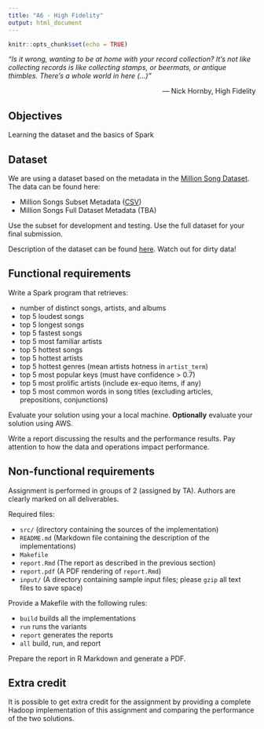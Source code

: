 ```yaml
---
title: "A6 - High Fidelity"
output: html_document
---
```


```r
knitr::opts_chunk$set(echo = TRUE)
```

*“Is it wrong, wanting to be at home with your record collection? It's not like collecting records is like collecting stamps, or beermats, or antique thimbles. There's a whole world in here (...)”*

<!--, a nicer, dirtier, more violent, more peaceful, more colorful, sleazier, more dangerous, more loving world than the world I live in; there is history, and geography, and poetry, and countless other things I should have studied at school, including music.”*-->

<!--*“What came first – the music or the misery? Did I listen to the music because I was miserable? Or was I miserable because I listened to the music? Do all those records turn you into a melancholy person?”*-->

<div style="text-align: right"> 
― Nick Hornby, High Fidelity 
</div>

## Objectives

Learning the dataset and the basics of Spark

## Dataset

We are using a dataset based on the metadata in the [Million Song Dataset](https://labrosa.ee.columbia.edu/millionsong/). The data can be found here:

- Million Songs Subset Metadata ([CSV](http://violet.ele.fit.cvut.cz/~kondziu/pdpmr/MillionSongSubset.tar.gz))
- Million Songs Full Dataset Metadata (TBA)

Use the subset for development and testing. Use the full dataset for your final submission.

Description of the dataset can be found [here](https://labrosa.ee.columbia.edu/millionsong/pages/example-track-description). Watch out for dirty data!

## Functional requirements

Write a Spark program that retrieves:

- number of distinct songs, artists, and albums
- top 5 loudest songs
- top 5 longest songs
- top 5 fastest songs
- top 5 most familiar artists
- top 5 hottest songs
- top 5 hottest artists
- top 5 hottest genres (mean artists hotness in `artist_term`)
- top 5 most popular keys (must have confidence > 0.7)
- top 5 most prolific artists (include ex-equo items, if any)
- top 5 most common words in song titles (excluding articles, prepositions, conjunctions)

Evaluate your solution using your a local machine. 
**Optionally** evaluate your solution using AWS.

Write a report discussing the results and the performance results.
Pay attention to how the data and operations impact performance.

## Non-functional requirements

Assignment is performed in groups of 2 (assigned by TA). Authors are clearly marked on all deliverables.

Required files: 

- `src/` (directory containing the sources of the implementation)
- `README.md` (Markdown file containing the description of the implementations)
- `Makefile`
- `report.Rmd` (The report as described in the previous section)
- `report.pdf` (A PDF rendering of `report.Rmd`)
- `input/` (A directory containing sample input files; please `gzip` all text files to save space)

Provide a Makefile with the following rules:

- ``build`` builds all the implementations
- ``run`` runs the variants
- ``report`` generates the reports
- ``all`` build, run, and report

Prepare the report in R Markdown and generate a PDF.

## Extra credit

It is possible to get extra credit for the assignment by providing a complete Hadoop implementation of this assignment and comparing the performance of the two solutions.

